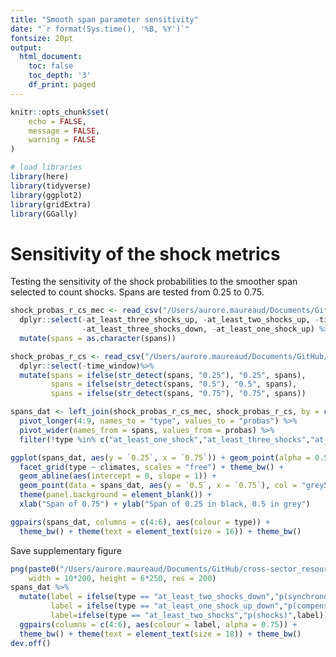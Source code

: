 ```yaml
---
title: "Smooth span parameter sensitivity"
date: "`r format(Sys.time(), '%B, %Y')`"
fontsize: 20pt
output:
  html_document:
    toc: false
    toc_depth: '3'
    df_print: paged
---
```


```r
knitr::opts_chunk$set(
	echo = FALSE,
	message = FALSE,
	warning = FALSE
)

# load libraries
library(here)
library(tidyverse)
library(ggplot2)
library(gridExtra)
library(GGally)
```

# Sensitivity of the shock metrics

Testing the sensitivity of the shock probabilities to the smoother span selected to count shocks. Spans are tested from 0.25 to 0.75.

```r
shock_probas_r_cs_mec <- read_csv("/Users/aurore.maureaud/Documents/GitHub/cross-sector_resource_change/data/short-term_change/countries_shocks_1985-2015_probas_spans_mechanisms.csv") %>% 
  dplyr::select(-at_least_three_shocks_up, -at_least_two_shocks_up, -time_window,
                -at_least_three_shocks_down, -at_least_one_shock_up) %>% 
  mutate(spans = as.character(spans))

shock_probas_r_cs <- read_csv("/Users/aurore.maureaud/Documents/GitHub/cross-sector_resource_change/data/short-term_change/countries_shocks_1985-2015_probas_spans.csv") %>% 
  dplyr::select(-time_window)%>% 
  mutate(spans = ifelse(str_detect(spans, "0.25"), "0.25", spans),
         spans = ifelse(str_detect(spans, "0.5"), "0.5", spans),
         spans = ifelse(str_detect(spans, "0.75"), "0.75", spans))

spans_dat <- left_join(shock_probas_r_cs_mec, shock_probas_r_cs, by = c("climates", "regions", "spans")) %>% 
  pivot_longer(4:9, names_to = "type", values_to = "probas") %>% 
  pivot_wider(names_from = spans, values_from = probas) %>% 
  filter(!type %in% c("at_least_one_shock","at_least_three_shocks","at_least_one_shock_down"))

ggplot(spans_dat, aes(y = `0.25`, x = `0.75`)) + geom_point(alpha = 0.5) +
  facet_grid(type ~ climates, scales = "free") + theme_bw() +
  geom_abline(aes(intercept = 0, slope = 1)) +
  geom_point(data = spans_dat, aes(y = `0.5`, x = `0.75`), col = "grey50", alpha = 0.5) +
  theme(panel.background = element_blank()) +
  xlab("Span of 0.75") + ylab("Span of 0.25 in black, 0.5 in grey")

ggpairs(spans_dat, columns = c(4:6), aes(colour = type)) +
  theme_bw() + theme(text = element_text(size = 16)) + theme_bw()
```

Save supplementary figure

```r
png(paste0("/Users/aurore.maureaud/Documents/GitHub/cross-sector_resource_change/figures/supplementary_figure_10.png"),
    width = 10*200, height = 6*250, res = 200)
spans_dat %>% 
  mutate(label = ifelse(type == "at_least_two_shocks_down","p(synchronous shocks)",NA_character_),
         label = ifelse(type == "at_least_one_shock_up_down","p(compensatory shocks)",label),
         label=ifelse(type == "at_least_two_shocks","p(shocks)",label)) %>% 
  ggpairs(columns = c(4:6), aes(colour = label, alpha = 0.75)) +
  theme_bw() + theme(text = element_text(size = 18)) + theme_bw()
dev.off()
```
